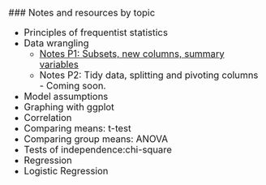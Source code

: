 <title>Resources</title><font size = 4>
<br>
### Notes and resources by topic

- Principles of frequentist statistics
- Data wrangling
    - [Notes P1: Subsets, new columns, summary variables](wrangling.html)
    - Notes P2: Tidy data, splitting and pivoting columns - Coming soon.
- Model assumptions
- Graphing with ggplot
- Correlation
- Comparing means: t-test
- Comparing group means: ANOVA
- Tests of independence:chi-square
- Regression
- Logistic Regression

</font>